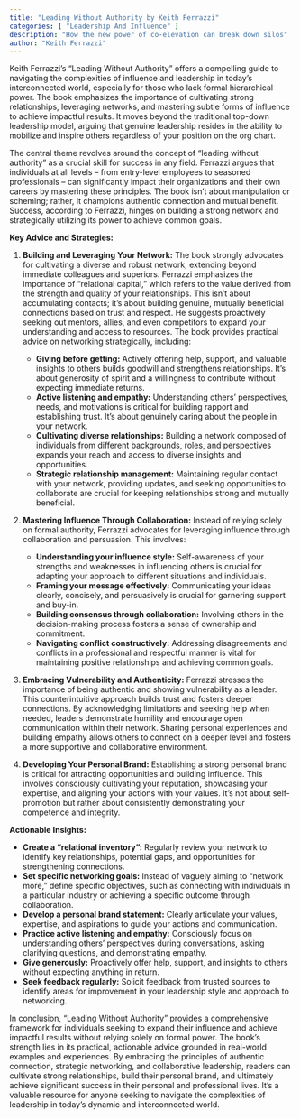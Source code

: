 ```yaml
---
title: "Leading Without Authority by Keith Ferrazzi"
categories: [ "Leadership And Influence" ]
description: "How the new power of co-elevation can break down silos"
author: "Keith Ferrazzi"
---
```

Keith Ferrazzi's "Leading Without Authority" offers a compelling guide to navigating the complexities of influence and leadership in today's interconnected world, especially for those who lack formal hierarchical power.  The book emphasizes the importance of cultivating strong relationships, leveraging networks, and mastering subtle forms of influence to achieve impactful results.  It moves beyond the traditional top-down leadership model, arguing that genuine leadership resides in the ability to mobilize and inspire others regardless of your position on the org chart.

The central theme revolves around the concept of "leading without authority" as a crucial skill for success in any field.  Ferrazzi argues that individuals at all levels – from entry-level employees to seasoned professionals – can significantly impact their organizations and their own careers by mastering these principles.  The book isn't about manipulation or scheming; rather, it champions authentic connection and mutual benefit.  Success, according to Ferrazzi, hinges on building a strong network and strategically utilizing its power to achieve common goals.

**Key Advice and Strategies:**

1. **Building and Leveraging Your Network:** The book strongly advocates for cultivating a diverse and robust network, extending beyond immediate colleagues and superiors.  Ferrazzi emphasizes the importance of "relational capital," which refers to the value derived from the strength and quality of your relationships.  This isn't about accumulating contacts; it’s about building genuine, mutually beneficial connections based on trust and respect.  He suggests proactively seeking out mentors, allies, and even competitors to expand your understanding and access to resources.  The book provides practical advice on networking strategically, including:

    * **Giving before getting:** Actively offering help, support, and valuable insights to others builds goodwill and strengthens relationships.  It's about generosity of spirit and a willingness to contribute without expecting immediate returns.
    * **Active listening and empathy:**  Understanding others' perspectives, needs, and motivations is critical for building rapport and establishing trust.  It's about genuinely caring about the people in your network.
    * **Cultivating diverse relationships:**  Building a network composed of individuals from different backgrounds, roles, and perspectives expands your reach and access to diverse insights and opportunities.
    * **Strategic relationship management:**  Maintaining regular contact with your network, providing updates, and seeking opportunities to collaborate are crucial for keeping relationships strong and mutually beneficial.

2. **Mastering Influence Through Collaboration:**  Instead of relying solely on formal authority, Ferrazzi advocates for leveraging influence through collaboration and persuasion.  This involves:

    * **Understanding your influence style:**  Self-awareness of your strengths and weaknesses in influencing others is crucial for adapting your approach to different situations and individuals.
    * **Framing your message effectively:**  Communicating your ideas clearly, concisely, and persuasively is crucial for garnering support and buy-in.
    * **Building consensus through collaboration:**  Involving others in the decision-making process fosters a sense of ownership and commitment.
    * **Navigating conflict constructively:**  Addressing disagreements and conflicts in a professional and respectful manner is vital for maintaining positive relationships and achieving common goals.

3. **Embracing Vulnerability and Authenticity:**  Ferrazzi stresses the importance of being authentic and showing vulnerability as a leader.  This counterintuitive approach builds trust and fosters deeper connections.  By acknowledging limitations and seeking help when needed, leaders demonstrate humility and encourage open communication within their network.  Sharing personal experiences and building empathy allows others to connect on a deeper level and fosters a more supportive and collaborative environment.

4. **Developing Your Personal Brand:**  Establishing a strong personal brand is critical for attracting opportunities and building influence.  This involves consciously cultivating your reputation, showcasing your expertise, and aligning your actions with your values.  It's not about self-promotion but rather about consistently demonstrating your competence and integrity.


**Actionable Insights:**

* **Create a "relational inventory":**  Regularly review your network to identify key relationships, potential gaps, and opportunities for strengthening connections.
* **Set specific networking goals:**  Instead of vaguely aiming to “network more,” define specific objectives, such as connecting with individuals in a particular industry or achieving a specific outcome through collaboration.
* **Develop a personal brand statement:**  Clearly articulate your values, expertise, and aspirations to guide your actions and communication.
* **Practice active listening and empathy:**  Consciously focus on understanding others' perspectives during conversations, asking clarifying questions, and demonstrating empathy.
* **Give generously:**  Proactively offer help, support, and insights to others without expecting anything in return.
* **Seek feedback regularly:**  Solicit feedback from trusted sources to identify areas for improvement in your leadership style and approach to networking.


In conclusion, "Leading Without Authority" provides a comprehensive framework for individuals seeking to expand their influence and achieve impactful results without relying solely on formal power.  The book’s strength lies in its practical, actionable advice grounded in real-world examples and experiences.  By embracing the principles of authentic connection, strategic networking, and collaborative leadership, readers can cultivate strong relationships, build their personal brand, and ultimately achieve significant success in their personal and professional lives.  It’s a valuable resource for anyone seeking to navigate the complexities of leadership in today's dynamic and interconnected world.

